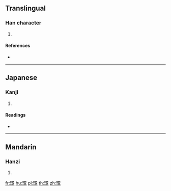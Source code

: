 {{character info/new}}
==Translingual==

===Han character===
{{Han char|rn=96|rad=玉|as=14|sn=18|four=17148|canj=MGSMJ}}

# {{defn|Han|sort=玉14}}

====References====
* {{Han ref|kx=0744.130|dkj=21307|dj=1152.240|hdz=21144.030|uh=74BB|ud=29883|bh=F046|bd=61510}}

----

==Japanese==

===Kanji===
{{ja-kanji|grade=|rs=玉14}}

# {{defn|lang=ja|sort=玉14}}

====Readings====
* {{ja-readings|on=[[すい]] (sui)|kun=|nanori=}}

----

==Mandarin==

===Hanzi===
{{cmn-hanzi|pin=[[zuǐ]] ([[zui3]])|wg=tsui<sup>3</sup>}}

# {{defn|lang=cmn|sort=玉14}}

[[fr:璻]]
[[hu:璻]]
[[pl:璻]]
[[th:璻]]
[[zh:璻]]